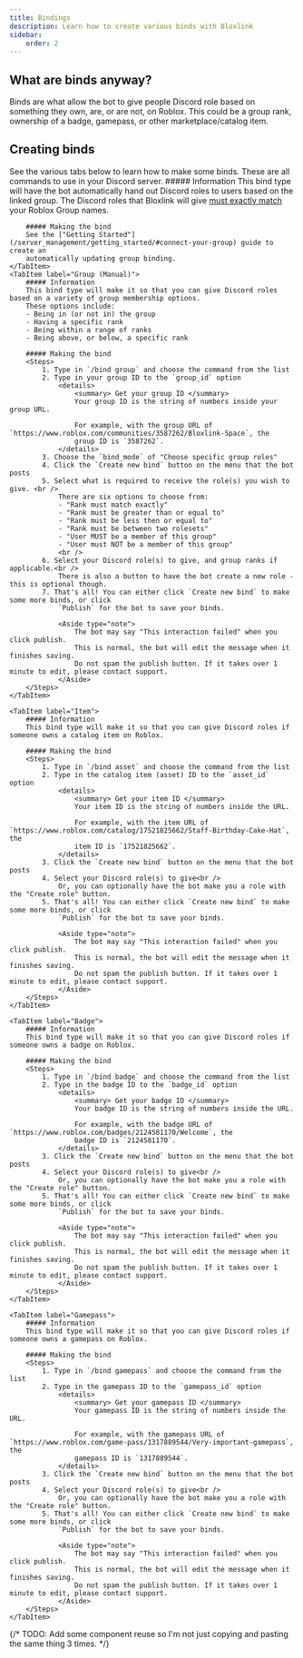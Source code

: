 ```yaml
---
title: Bindings
description: Learn how to create various binds with Bloxlink
sidebar:
    order: 2
---
```



## What are binds anyway?
Binds are what allow the bot to give people Discord role based on something they own, are, or are not, on Roblox.
This could be a group rank, ownership of a badge, gamepass, or other marketplace/catalog item.

## Creating binds 
See the various tabs below to learn how to make some binds. These are all commands to use in your Discord server.
<Tabs>
    <TabItem label="Group (Automatic)">
        ##### Information
        This bind type will have the bot automatically hand out Discord roles to users based on the linked group.
        The Discord roles that Bloxlink will give <u>must exactly match</u> your Roblox Group names.

        ##### Making the bind
        See the ["Getting Started"](/server_management/getting_started/#connect-your-group) guide to create an 
        automatically updating group binding. 
    </TabItem>
    <TabItem label="Group (Manual)">
        ##### Information
        This bind type will make it so that you can give Discord roles based on a variety of group membership options.
        These options include:
        - Being in (or not in) the group
        - Having a specific rank
        - Being within a range of ranks
        - Being above, or below, a specific rank

        ##### Making the bind
        <Steps>
            1. Type in `/bind group` and choose the command from the list
            2. Type in your group ID to the `group_id` option
                <details>
                    <summary> Get your group ID </summary>
                    Your group ID is the string of numbers inside your group URL.

                    For example, with the group URL of `https://www.roblox.com/communities/3587262/Bloxlink-Space`, the 
                    group ID is `3587262`.
                </details>
            3. Choose the `bind_mode` of "Choose specific group roles"
            4. Click the `Create new bind` button on the menu that the bot posts
            5. Select what is required to receive the role(s) you wish to give. <br />
                There are six options to choose from:
                - "Rank must match exactly"
                - "Rank must be greater than or equal to"
                - "Rank must be less then or equal to"
                - "Rank must be between two rolesets"
                - "User MUST be a member of this group"
                - "User must NOT be a member of this group"
                <br />
            6. Select your Discord role(s) to give, and group ranks if applicable.<br />
                There is also a button to have the bot create a new role - this is optional though.
            7. That's all! You can either click `Create new bind` to make some more binds, or click 
                `Publish` for the bot to save your binds.

                <Aside type="note">
                    The bot may say "This interaction failed" when you click publish. 
                    This is normal, the bot will edit the message when it finishes saving.
                    Do not spam the publish button. If it takes over 1 minute to edit, please contact support.
                </Aside>
        </Steps>
    </TabItem>

    <TabItem label="Item">
        ##### Information
        This bind type will make it so that you can give Discord roles if someone owns a catalog item on Roblox.

        ##### Making the bind
        <Steps>
            1. Type in `/bind asset` and choose the command from the list
            2. Type in the catalog item (asset) ID to the `asset_id` option
                <details>
                    <summary> Get your item ID </summary>
                    Your item ID is the string of numbers inside the URL.

                    For example, with the item URL of `https://www.roblox.com/catalog/17521825662/Staff-Birthday-Cake-Hat`, the 
                    item ID is `17521825662`.
                </details>
            3. Click the `Create new bind` button on the menu that the bot posts
            4. Select your Discord role(s) to give<br />
                Or, you can optionally have the bot make you a role with the "Create role" button.
            5. That's all! You can either click `Create new bind` to make some more binds, or click 
                `Publish` for the bot to save your binds.

                <Aside type="note">
                    The bot may say "This interaction failed" when you click publish. 
                    This is normal, the bot will edit the message when it finishes saving.
                    Do not spam the publish button. If it takes over 1 minute to edit, please contact support.
                </Aside>
        </Steps>
    </TabItem>

    <TabItem label="Badge">
        ##### Information
        This bind type will make it so that you can give Discord roles if someone owns a badge on Roblox.

        ##### Making the bind
        <Steps>
            1. Type in `/bind badge` and choose the command from the list
            2. Type in the badge ID to the `badge_id` option
                <details>
                    <summary> Get your badge ID </summary>
                    Your badge ID is the string of numbers inside the URL.

                    For example, with the badge URL of `https://www.roblox.com/badges/2124581170/Welcome`, the 
                    badge ID is `2124581170`.
                </details>
            3. Click the `Create new bind` button on the menu that the bot posts
            4. Select your Discord role(s) to give<br />
                Or, you can optionally have the bot make you a role with the "Create role" button.
            5. That's all! You can either click `Create new bind` to make some more binds, or click 
                `Publish` for the bot to save your binds.

                <Aside type="note">
                    The bot may say "This interaction failed" when you click publish. 
                    This is normal, the bot will edit the message when it finishes saving.
                    Do not spam the publish button. If it takes over 1 minute to edit, please contact support.
                </Aside>
        </Steps>
    </TabItem>

    <TabItem label="Gamepass">
        ##### Information
        This bind type will make it so that you can give Discord roles if someone owns a gamepass on Roblox.

        ##### Making the bind
        <Steps>
            1. Type in `/bind gamepass` and choose the command from the list
            2. Type in the gamepass ID to the `gamepass_id` option
                <details>
                    <summary> Get your gamepass ID </summary>
                    Your gamepass ID is the string of numbers inside the URL.

                    For example, with the gamepass URL of `https://www.roblox.com/game-pass/1317889544/Very-important-gamepass`, the 
                    gamepass ID is `1317889544`.
                </details>
            3. Click the `Create new bind` button on the menu that the bot posts
            4. Select your Discord role(s) to give<br />
                Or, you can optionally have the bot make you a role with the "Create role" button.
            5. That's all! You can either click `Create new bind` to make some more binds, or click 
                `Publish` for the bot to save your binds.

                <Aside type="note">
                    The bot may say "This interaction failed" when you click publish. 
                    This is normal, the bot will edit the message when it finishes saving.
                    Do not spam the publish button. If it takes over 1 minute to edit, please contact support.
                </Aside>
        </Steps>
    </TabItem>
</Tabs>

{/* TODO: Add some component reuse so I'm not just copying and pasting the same thing 3 times. */}
